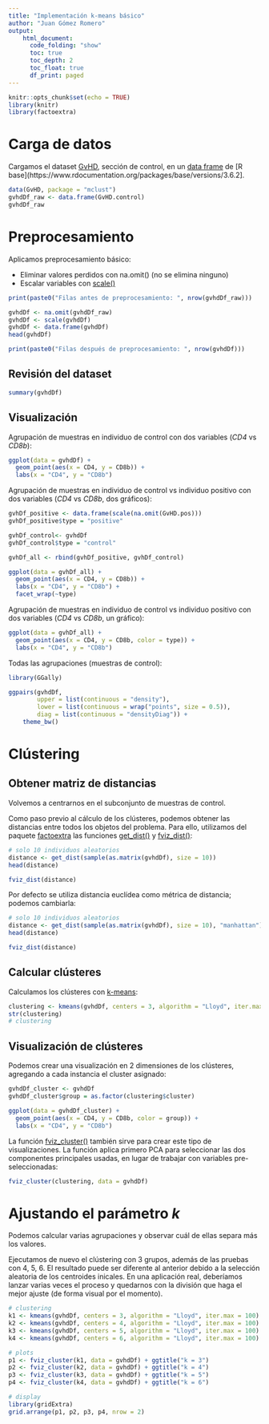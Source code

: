 ```yaml
---
title: "Implementación k-means básico"
author: "Juan Gómez Romero"
output:
    html_document:
      code_folding: "show"
      toc: true
      toc_depth: 2
      toc_float: true
      df_print: paged
---
```


```r
knitr::opts_chunk$set(echo = TRUE)
library(knitr)
library(factoextra)
```

# Carga de datos

Cargamos el dataset [GvHD](https://rdrr.io/cran/mclust/man/GvHD.html), sección de control, en un [data frame](https://www.rdocumentation.org/packages/base/versions/3.6.2/topics/data.frame) de [R base](https://www.rdocumentation.org/packages/base/versions/3.6.2].

```r
data(GvHD, package = "mclust")
gvhdDf_raw <- data.frame(GvHD.control)
gvhdDf_raw
```

# Preprocesamiento

Aplicamos preprocesamiento básico:

* Eliminar valores perdidos con na.omit() (no se elimina ninguno)
* Escalar variables con [scale()](https://www.rdocumentation.org/packages/base/versions/3.6.2/topics/scale)

```r
print(paste0("Filas antes de preprocesamiento: ", nrow(gvhdDf_raw)))

gvhdDf <- na.omit(gvhdDf_raw)
gvhdDf <- scale(gvhdDf)
gvhdDf <- data.frame(gvhdDf)
head(gvhdDf)

print(paste0("Filas después de preprocesamiento: ", nrow(gvhdDf)))
```

## Revisión del dataset

```r
summary(gvhdDf)
```

## Visualización

Agrupación de muestras en individuo de control con dos variables (_CD4_ vs _CD8b_):

```r
ggplot(data = gvhdDf) +
  geom_point(aes(x = CD4, y = CD8b)) +
  labs(x = "CD4", y = "CD8b")
```

Agrupación de muestras en individuo de control vs individuo positivo con dos variables (_CD4_ vs _CD8b_, dos gráficos):

```r
gvhDf_positive <- data.frame(scale(na.omit(GvHD.pos)))
gvhDf_positive$type = "positive"

gvhDf_control<- gvhdDf
gvhDf_control$type = "control"

gvhDf_all <- rbind(gvhDf_positive, gvhDf_control)

ggplot(data = gvhDf_all) +
  geom_point(aes(x = CD4, y = CD8b)) +
  labs(x = "CD4", y = "CD8b") +
  facet_wrap(~type)
```

Agrupación de muestras en individuo de control vs individuo positivo con dos variables (_CD4_ vs _CD8b_, un gráfico):

```r
ggplot(data = gvhDf_all) +
  geom_point(aes(x = CD4, y = CD8b, color = type)) +
  labs(x = "CD4", y = "CD8b")
```

Todas las agrupaciones (muestras de control):

```r
library(GGally)

ggpairs(gvhdDf,
        upper = list(continuous = "density"),
        lower = list(continuous = wrap("points", size = 0.5)),
        diag = list(continuous = "densityDiag")) +
    theme_bw()
```


# Clústering

## Obtener matriz de distancias
Volvemos a centrarnos en el subconjunto de muestras de control.

Como paso previo al cálculo de los clústeres, podemos obtener las distancias entre todos los objetos del problema. Para ello, utilizamos del paquete [factoextra](https://www.rdocumentation.org/packages/factoextra/versions/1.0.7) las funciones [get_dist()](https://www.rdocumentation.org/packages/factoextra/versions/1.0.7/topics/dist) y [fviz_dist()](https://www.rdocumentation.org/packages/factoextra/versions/1.0.7/topics/dist):

```r
# solo 10 individuos aleatorios
distance <- get_dist(sample(as.matrix(gvhdDf), size = 10))
head(distance)

fviz_dist(distance)   
```

Por defecto se utiliza distancia euclídea como métrica de distancia; podemos cambiarla:

```r
# solo 10 individuos aleatorios
distance <- get_dist(sample(as.matrix(gvhdDf), size = 10), "manhattan")
head(distance)

fviz_dist(distance)   
```

## Calcular clústeres

Calculamos los clústeres con [k-means](https://www.rdocumentation.org/packages/stats/versions/3.6.2/topics/kmeans):

```r
clustering <- kmeans(gvhdDf, centers = 3, algorithm = "Lloyd", iter.max = 100)
str(clustering)
# clustering
```
## Visualización de clústeres

Podemos crear una visualización en 2 dimensiones de los clústeres, agregando a cada instancia el cluster asignado:

```r
gvhdDf_cluster <- gvhdDf
gvhdDf_cluster$group = as.factor(clustering$cluster)

ggplot(data = gvhdDf_cluster) +
  geom_point(aes(x = CD4, y = CD8b, color = group)) +
  labs(x = "CD4", y = "CD8b")
```


La función [fviz_cluster()](https://www.rdocumentation.org/packages/factoextra/versions/1.0.7/topics/fviz_cluster) también sirve para crear este tipo de visualizaciones. La función aplica primero PCA para seleccionar las dos componentes principales usadas, en lugar de trabajar con variables pre-seleccionadas:

```r
fviz_cluster(clustering, data = gvhdDf)
```

# Ajustando el parámetro _k_
Podemos calcular varias agrupaciones y observar cuál de ellas separa más los valores.

Ejecutamos de nuevo el clústering con 3 grupos, además de las pruebas con 4, 5, 6. El resultado puede ser diferente al anterior debido a la selección aleatoria de los centroides inicales. En una aplicación real, deberíamos lanzar varias veces el proceso y quedarnos con la división que haga el mejor ajuste (de forma visual por el momento).

```r
# clustering
k1 <- kmeans(gvhdDf, centers = 3, algorithm = "Lloyd", iter.max = 100)
k2 <- kmeans(gvhdDf, centers = 4, algorithm = "Lloyd", iter.max = 100)
k3 <- kmeans(gvhdDf, centers = 5, algorithm = "Lloyd", iter.max = 100)
k4 <- kmeans(gvhdDf, centers = 6, algorithm = "Lloyd", iter.max = 100)

# plots
p1 <- fviz_cluster(k1, data = gvhdDf) + ggtitle("k = 3")
p2 <- fviz_cluster(k2, data = gvhdDf) + ggtitle("k = 4")
p3 <- fviz_cluster(k3, data = gvhdDf) + ggtitle("k = 5")
p4 <- fviz_cluster(k4, data = gvhdDf) + ggtitle("k = 6")

# display
library(gridExtra)
grid.arrange(p1, p2, p3, p4, nrow = 2)
```
